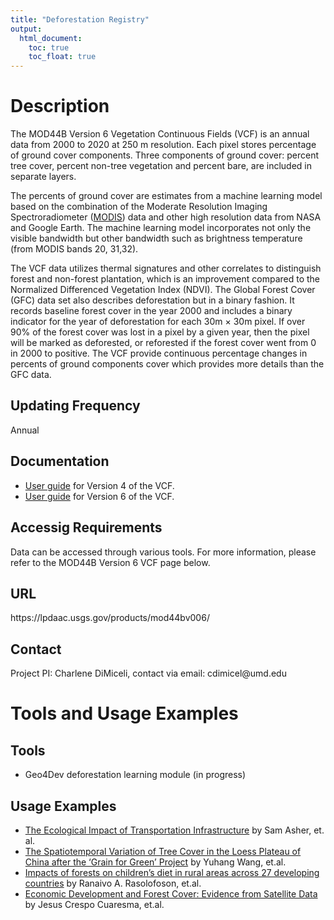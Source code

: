 ```yaml
---
title: "Deforestation Registry"
output: 
  html_document:
    toc: true
    toc_float: true
---
```

# Description

The MOD44B Version 6 Vegetation Continuous Fields (VCF) is an annual data from 2000 to 2020 at 250 m resolution. Each pixel stores percentage of ground cover components. Three components of ground cover: percent tree cover, percent non-tree vegetation and percent bare, are included in separate layers. 

The percents of ground cover are estimates from a machine learning model based on the combination of the Moderate Resolution Imaging Spectroradiometer ([MODIS](https://modis.gsfc.nasa.gov/)) data and other high resolution data from NASA and Google Earth. The machine learning model incorporates not only the visible bandwidth but other bandwidth such as brightness temperature (from MODIS bands 20, 31,32). 

The VCF data utilizes thermal signatures and other correlates to distinguish forest and non-forest plantation, which is an improvement compared to the Normalized Differenced Vegetation Index (NDVI). The Global Forest Cover (GFC) data set also describes deforestation but in a binary fashion. It records baseline forest cover in the year 2000 and includes a binary indicator for the year of deforestation for each 30m × 30m pixel. If over 90% of the forest cover was lost in a pixel by a given year, then the pixel will be marked as deforested, or reforested if the forest cover went from 0 in 2000 to positive. The VCF provide continuous percentage changes in percents of ground components cover which provides more details than the GFC data.   

## Updating Frequency
Annual

## Documentation

* [User guide](https://modis.gsfc.nasa.gov/data/dataprod/mod44.php#:~:text=The%20current%20V004%20collection%20of,500%2Dm%20Surface%20Reflectance%20data.) for Version 4 of the VCF. 
* [User guide](https://lpdaac.usgs.gov/documents/112/MOD44B_User_Guide_V6.pdf) for Version 6 of the VCF. 

## Accessig Requirements
Data can be accessed through various tools. For more information, please refer to the MOD44B Version 6 VCF page below. 

## URL
https://lpdaac.usgs.gov/products/mod44bv006/

## Contact
Project PI: Charlene DiMiceli, contact via email: cdimicel@umd.edu

# Tools and Usage Examples
## Tools
* Geo4Dev deforestation learning module (in progress)

## Usage Examples
* [The Ecological Impact of Transportation Infrastructure](https://academic.oup.com/ej/article-abstract/130/629/1173/5798996?redirectedFrom=fulltext) by Sam Asher, et. al.
* [The Spatiotemporal Variation of Tree Cover in the Loess Plateau of China after the ‘Grain for Green’ Project](https://doaj.org/article/eca1db0171444869ac04850724e7e5e8) by Yuhang Wang, et.al.
* [Impacts of forests on children’s diet in rural areas across 27 developing countries](https://advances.sciencemag.org/content/4/8/eaat2853) by Ranaivo A. Rasolofoson, et.al.
* [Economic Development and Forest Cover: Evidence from Satellite Data](https://www.nature.com/articles/srep40678) by Jesus Crespo Cuaresma, et.al.

